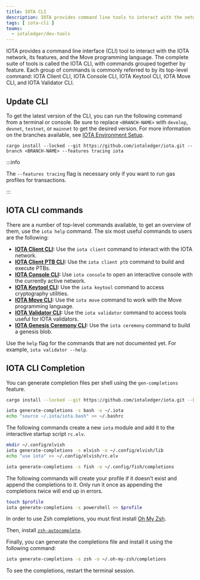 ```yaml
---
title: IOTA CLI
description: IOTA provides command line tools to interact with the network, its features, and the Move programming language. Individual command groups are referred to as IOTA Client CLI, IOTA Console CLI, IOTA Keytool CLI, IOTA Move CLI, and IOTA Validator CLI.
tags: [ iota-cli ]
teams:
  - iotaledger/dev-tools
---
```



IOTA provides a command line interface (CLI) tool to interact with the IOTA network, its features, and the Move programming language. The complete suite of tools is called the IOTA CLI, with commands grouped together by feature. Each group of commands is commonly referred to by its top-level command: IOTA Client CLI, IOTA Console CLI, IOTA Keytool CLI, IOTA Move CLI, and IOTA Validator CLI.

<CliCheckInstall />

## Update CLI

To get the latest version of the CLI, you can run the following command from a terminal or console. Be sure to replace `<BRANCH-NAME>` with `develop`, `devnet`, `testnet`, or `mainnet` to get the desired version. For more information on the branches available, see [IOTA Environment Setup](/developer/getting-started/iota-environment.mdx).

```shell
cargo install --locked --git https://github.com/iotaledger/iota.git --branch <BRANCH-NAME> --features tracing iota
```

:::info

The `--features tracing` flag is necessary only if you want to run gas profiles for transactions.

:::

## IOTA CLI commands

There are a number of top-level commands available, to get an overview of them, use the `iota help` command.
The six most useful commands to users are the following:

- **[IOTA Client CLI](./cli/client.mdx):** Use the `iota client` command to interact with the IOTA network.
- **[IOTA Client PTB CLI](./cli/ptb.mdx):** Use the `iota client ptb` command to build and execute PTBs.
- **[IOTA Console CLI](./cli/console.mdx):** Use `iota console` to open an interactive console with the currently active network.
- **[IOTA Keytool CLI](./cli/keytool.mdx):** Use the `iota keytool` command to access cryptography utilities.
- **[IOTA Move CLI](./cli/move.mdx):** Use the `iota move` command to work with the Move programming language.
- **[IOTA Validator CLI](./cli/validator.mdx):** Use the `iota validator` command to access tools useful for IOTA validators.
- **[IOTA Genesis Ceremony CLI](./cli/ceremony.mdx):** Use the `iota ceremony` command to build a genesis blob.

Use the `help` flag for the commands that are not documented yet. For example, `iota validator --help`.  

## IOTA CLI Completion

You can generate completion files per shell using the `gen-completions` feature.

```sh
cargo install --locked --git https://github.com/iotaledger/iota.git --branch <BRANCH-NAME> --features gen-completions iota
```

<Tabs groupId="shell">

<TabItem label="Bash" value="bash">

```sh
iota generate-completions -s bash -o ~/.iota
echo "source ~/.iota/iota.bash" >> ~/.bashrc
```

</TabItem>

<TabItem label="Elvish" value="elvish">

The following commands create a new `iota` module and add it to the interactive startup script `rc.elv`.

```sh
mkdir ~/.config/elvish
iota generate-completions -s elvish -o ~/.config/elvish/lib
echo "use iota" >> ~/.config/elvish/rc.elv
```

</TabItem>

<TabItem label="Fish" value="fish">

```sh
iota generate-completions -s fish -o ~/.config/fish/completions
```

</TabItem>

<TabItem label="Powershell" value="powershell">

The following commands will create your profile if it doesn't exist and append the completions to it.
Only run it once as appending the completions twice will end up in errors.

```sh
touch $profile 
iota generate-completions -s powershell >> $profile
```

</TabItem>

<TabItem label="Zsh" value="zsh">

In order to use Zsh completions, you must first install [Oh My Zsh](https://github.com/ohmyzsh/ohmyzsh#basic-installation).

Then, install [`zsh-autocomplete`](https://github.com/marlonrichert/zsh-autocomplete?tab=readme-ov-file#installation--setup).

Finally, you can generate the completions file and install it using the following command:

```sh
iota generate-completions -s zsh -o ~/.oh-my-zsh/completions
```

</TabItem>

</Tabs>

To see the completions, restart the terminal session.